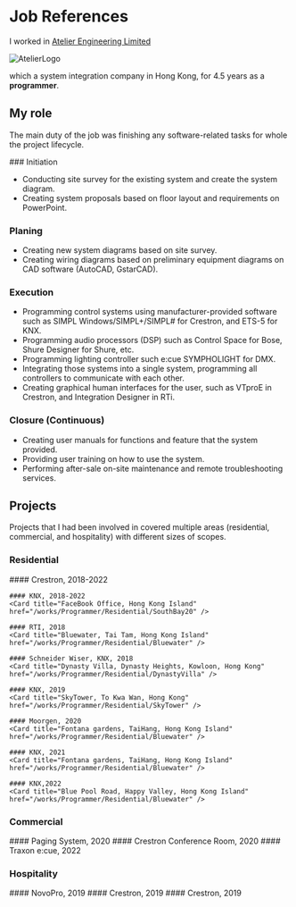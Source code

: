 

# Job References

I worked in [Atelier Engineering Limited](http://www.atelier-hk.com/en/)

 ![AtelierLogo](http://www.atelier-hk.com/img/logo.png)
 
 
which a system integration company in Hong Kong, for 4.5 years as a **programmer**. 

## My role

The main duty of the job was finishing any software-related tasks for whole the project lifecycle. 

<Steps>
### Initiation
 
- Conducting site survey for the existing system and create the system diagram.
- Creating system proposals based on floor layout and requirements on PowerPoint.
 
### Planing
 
- Creating new system diagrams based on site survey.
- Creating wiring diagrams based on preliminary equipment diagrams on CAD software
    (AutoCAD, GstarCAD).

### Execution

- Programming control systems using manufacturer-provided software such as SIMPL Windows/SIMPL+/SIMPL# for Crestron, and ETS-5 for KNX.
- Programming audio processors (DSP) such as Control Space for Bose, Shure Designer for Shure, etc.
- Programming lighting controller such e:cue SYMPHOLIGHT for DMX.
- Integrating those systems into a single system, programming all controllers to communicate with each other.
- Creating graphical human interfaces for the user, such as VTproE in Crestron, and Integration Designer in RTi.

### Closure (Continuous)

- Creating user manuals for functions and feature that the system provided.
- Providing user training on how to use the system.
- Performing after-sale on-site maintenance and remote troubleshooting services.

</Steps>

 ## Projects 

 Projects that I had been involved in covered multiple areas (residential, commercial, and hospitality) with different sizes of scopes.


### Residential

<Cards>
<Steps>
    #### Crestron, 2018-2022
    <Card title="South Bay Road, Hong Kong Island" href="/works/Programmer/Residential/SouthBay20" />

    #### KNX, 2018-2022
    <Card title="FaceBook Office, Hong Kong Island" href="/works/Programmer/Residential/SouthBay20" />
    
    #### RTI, 2018
    <Card title="Bluewater, Tai Tam, Hong Kong Island" href="/works/Programmer/Residential/Bluewater" />

    #### Schneider Wiser, KNX, 2018
    <Card title="Dynasty Villa, Dynasty Heights, Kowloon, Hong Kong" href="/works/Programmer/Residential/DynastyVilla" />

    #### KNX, 2019
    <Card title="SkyTower, To Kwa Wan, Hong Kong" href="/works/Programmer/Residential/SkyTower" />

    #### Moorgen, 2020
    <Card title="Fontana gardens, TaiHang, Hong Kong Island" href="/works/Programmer/Residential/Bluewater" />

    #### KNX, 2021
    <Card title="Fontana gardens, TaiHang, Hong Kong Island" href="/works/Programmer/Residential/Bluewater" />

    #### KNX,2022
    <Card title="Blue Pool Road, Happy Valley, Hong Kong Island" href="/works/Programmer/Residential/Bluewater" />
    
  </Steps>
</Cards>

### Commercial

<Steps>
  #### Paging System, 2020
  <Card title="Upway China Office, Tsuen Wan, NT, HK" href="/works/Programmer/Commercial/UpwayChina" />
  #### Crestron Conference Room, 2020
  <Card title="Lai Tak Enterprises Ltd, Kowloon Bay, Kowloon " href="/works/Programmer" />
  #### Traxon e:cue, 2022
  <Card title="World Trade Centre, Hong Kong" href="/works/Programmer" />
</Steps>

### Hospitality

<Steps>
  #### NovoPro, 2019
  <Card title="GrandHyatt Hotel Business Centre(G/F), Hong Kong Island" href="/works/SchoolProjects" />
  #### Crestron, 2019
  <Card title="GrandHyatt Hotel President Suite(36/F), Hong Kong Island" href="/works/SchoolProjects" />
  #### Crestron, 2019
  <Card title="GrandHyatt Hotel Grand Cafe(2/F), Hong Kong Island " href="/works/SchoolProjects" />
  <Card title="Job Projects" href="/works/Programmer" />
</Steps>